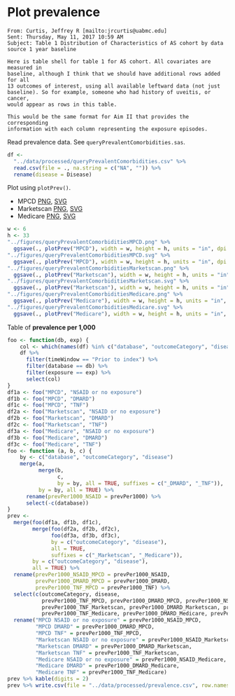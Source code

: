 # Plot prevalence

```
From: Curtis, Jeffrey R [mailto:jrcurtis@uabmc.edu] 
Sent: Thursday, May 11, 2017 10:59 AM
Subject: Table 1 Distribution of Characteristics of AS cohort by data source 1 year baseline

Here is table shell for table 1 for AS cohort. All covariates are measured in
baseline, although I think that we should have additional rows added for all
13 outcomes of interest, using all available leftward data (not just
baseline). So for example, someone who had history of uveitis, or cancer,
would appear as rows in this table.

This would be the same format for Aim II that provides the corresponding
information with each column representing the exposure episodes.
```

Read prevalence data.
See `queryPrevalentComorbidities.sas`.

```r
df <-
  "../data/processed/queryPrevalentComorbidities.csv" %>% 
  read.csv(file = ., na.string = c("NA", "")) %>% 
  rename(disease = Disease)
```

Plot using `plotPrev()`.

* MPCD [PNG](../figures/queryPrevalentComorbiditiesMPCD.png), [SVG](../figures/queryPrevalentComorbiditiesMPCD.svg)
* Marketscan [PNG](../figures/queryPrevalentComorbiditiesMarketscan.png), [SVG](../figures/queryPrevalentComorbiditiesMarketscan.svg)
* Medicare [PNG](../figures/queryPrevalentComorbiditiesMedicare.png), [SVG](../figures/queryPrevalentComorbiditiesMedicare.svg)

```r
w <- 6
h <- 33
"../figures/queryPrevalentComorbiditiesMPCD.png" %>% 
  ggsave(., plotPrev("MPCD"), width = w, height = h, units = "in", dpi = 300)
"../figures/queryPrevalentComorbiditiesMPCD.svg" %>% 
  ggsave(., plotPrev("MPCD"), width = w, height = h, units = "in", dpi = 300)
"../figures/queryPrevalentComorbiditiesMarketscan.png" %>% 
  ggsave(., plotPrev("Marketscan"), width = w, height = h, units = "in", dpi = 300)
"../figures/queryPrevalentComorbiditiesMarketscan.svg" %>% 
  ggsave(., plotPrev("Marketscan"), width = w, height = h, units = "in", dpi = 300)
"../figures/queryPrevalentComorbiditiesMedicare.png" %>% 
  ggsave(., plotPrev("Medicare"), width = w, height = h, units = "in", dpi = 300)
"../figures/queryPrevalentComorbiditiesMedicare.svg" %>% 
  ggsave(., plotPrev("Medicare"), width = w, height = h, units = "in", dpi = 300)
```

Table of **prevalence per 1,000**

```r
foo <- function(db, exp) {
    col <- which(names(df) %in% c("database", "outcomeCategory", "disease", "prevPer1000"))
    df %>% 
      filter(timeWindow == "Prior to index") %>% 
      filter(database == db) %>% 
      filter(exposure == exp) %>% 
      select(col)
}
df1a <- foo("MPCD", "NSAID or no exposure")
df1b <- foo("MPCD", "DMARD")
df1c <- foo("MPCD", "TNF")
df2a <- foo("Marketscan", "NSAID or no exposure")
df2b <- foo("Marketscan", "DMARD")
df2c <- foo("Marketscan", "TNF")
df3a <- foo("Medicare", "NSAID or no exposure")
df3b <- foo("Medicare", "DMARD")
df3c <- foo("Medicare", "TNF")
foo <- function (a, b, c) {
    by <- c("database", "outcomeCategory", "disease")
    merge(a, 
          merge(b, 
                c, 
                by = by, all = TRUE, suffixes = c("_DMARD", "_TNF")), 
          by = by, all = TRUE) %>% 
      rename(prevPer1000_NSAID = prevPer1000) %>% 
      select(-c(database))
}
prev <- 
  merge(foo(df1a, df1b, df1c), 
        merge(foo(df2a, df2b, df2c),
              foo(df3a, df3b, df3c),
              by = c("outcomeCategory", "disease"),
              all = TRUE,
              suffixes = c("_Marketscan", "_Medicare")),
        by = c("outcomeCategory", "disease"),
        all = TRUE) %>% 
  rename(prevPer1000_NSAID_MPCD = prevPer1000_NSAID,
         prevPer1000_DMARD_MPCD = prevPer1000_DMARD,
         prevPer1000_TNF_MPCD = prevPer1000_TNF) %>% 
  select(c(outcomeCategory, disease,
           prevPer1000_TNF_MPCD, prevPer1000_DMARD_MPCD, prevPer1000_NSAID_MPCD,
           prevPer1000_TNF_Marketscan, prevPer1000_DMARD_Marketscan, prevPer1000_NSAID_Marketscan,
           prevPer1000_TNF_Medicare, prevPer1000_DMARD_Medicare, prevPer1000_NSAID_Medicare)) %>% 
  rename("MPCD NSAID or no exposure" = prevPer1000_NSAID_MPCD,
         "MPCD DMARD" = prevPer1000_DMARD_MPCD,
         "MPCD TNF" = prevPer1000_TNF_MPCD,
         "Marketscan NSAID or no exposure" = prevPer1000_NSAID_Marketscan,
         "Marketscan DMARD" = prevPer1000_DMARD_Marketscan,
         "Marketscan TNF" = prevPer1000_TNF_Marketscan,
         "Medicare NSAID or no exposure" = prevPer1000_NSAID_Medicare,
         "Medicare DMARD" = prevPer1000_DMARD_Medicare,
         "Medicare TNF" = prevPer1000_TNF_Medicare)
prev %>% kable(digits = 2)
prev %>% write.csv(file = "../data/processed/prevalence.csv", row.names = FALSE)
```
